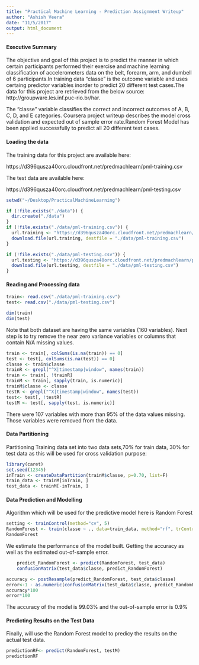 ```yaml
---
title: "Practical Machine Learning - Prediction Assignment Writeup"
author: "Ashish Veera"
date: "11/5/2017"
output: html_document
---
```


#### Executive Summary
The objective and goal of this project is to predict the manner in which certain participants performed their exercise and machine learning classification of accelerometers data on the belt, forearm, arm, and dumbell of 6 participants.In training data “classe” is the outcome variable and uses certaing predictor variables inorder to predict 20 different test cases.The data for this project are retrieved from the below source: http://groupware.les.inf.puc-rio.br/har.

The “classe” variable classifies the correct and incorrect outcomes of A, B, C, D, and E categories. Coursera project writeup describes the model cross validation and expected out of sample error rate.Random Forest Model has been applied successfully to predict all 20 different test cases.

#### Loading the data
The training data for this project are available here:

https://d396qusza40orc.cloudfront.net/predmachlearn/pml-training.csv

The test data are available here:

https://d396qusza40orc.cloudfront.net/predmachlearn/pml-testing.csv

```r
setwd("~/Desktop/PracticalMachineLearning")

if (!file.exists("./data")) {
  dir.create("./data")
}
if (!file.exists("./data/pml-training.csv")) {
  url.training <- "https://d396qusza40orc.cloudfront.net/predmachlearn/pml-training.csv"
  download.file(url.training, destfile = "./data/pml-training.csv")
}

if (!file.exists("./data/pml-testing.csv")) {
  url.testing <- "https://d396qusza40orc.cloudfront.net/predmachlearn/pml-testing.csv"
  download.file(url.testing, destfile = "./data/pml-testing.csv")
}
```

#### Reading and Processing data
```r
train<- read.csv("./data/pml-training.csv")
test<- read.csv("./data/pml-testing.csv")

dim(train)
dim(test)
```

Note that both dataset are having the same variables (160 variables). Next step is to try remove the near zero variance variables or columns that contain N/A missing values.

```r
train <- train[, colSums(is.na(train)) == 0] 
test <- test[, colSums(is.na(test)) == 0] 
classe <- train$classe
trainR <- grepl("^X|timestamp|window", names(train))
train <- train[, !trainR]
trainM <- train[, sapply(train, is.numeric)]
trainM$classe <- classe
testR <- grepl("^X|timestamp|window", names(test))
test<- test[, !testR]
testM <- test[, sapply(test, is.numeric)]  
```

There were 107 variables with more than 95% of the data values missing. Those variables were removed from the data. 

#### Data Partitioning

Partitioning Training data set into two data sets,70% for train data, 30% for test data as this will be used for cross validation purpose:

```r
library(caret)
set.seed(12345) 
inTrain <- createDataPartition(trainM$classe, p=0.70, list=F)
train_data <- trainM[inTrain, ]
test_data <- trainM[-inTrain, ]
```

#### Data Prediction and Modelling
Algorithm which will be used for the predictive model here is Random Forest

```r
setting <- trainControl(method="cv", 5)
RandomForest <- train(classe ~ ., data=train_data, method="rf", trControl=setting, ntree=250)
RandomForest
```
We estimate the performance of the model built. Getting the accuracy as well as the estimated out-of-sample error.
```r
    predict_RandomForest <- predict(RandomForest, test_data)
    confusionMatrix(test_data$classe, predict_RandomForest)
```

```r
accuracy <- postResample(predict_RandomForest, test_data$classe)
error<-1 - as.numeric(confusionMatrix(test_data$classe, predict_RandomForest)$overall[1])
accuracy*100
error*100
```
The accuracy of the model is 99.03% and the out-of-sample error is 0.9%

#### Predicting Results on the Test Data
Finally, will use the Random Forest model to predicy the results on the actual test data. 
```r
predictionRF<- predict(RandomForest, testM)
predictionRF
```